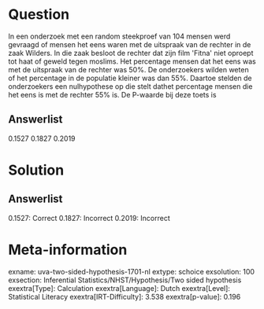 Question
========

In een onderzoek met een random steekproef van 104 mensen werd gevraagd
of mensen het eens waren met de uitspraak van de rechter in de zaak
Wilders. In die zaak besloot de rechter dat zijn film \'Fitna\' niet
oproept tot haat of geweld tegen moslims. Het percentage mensen dat het
eens was met de uitspraak van de rechter was 50%. De onderzoekers wilden
weten of het percentage in de populatie kleiner was dan 55%. Daartoe
stelden de onderzoekers een nulhypothese op die stelt dathet percentage
mensen die het eens is met de rechter 55% is. De P-waarde bij deze toets
is

Answerlist
----------

0.1527
0.1827
0.2019

Solution
========

Answerlist
----------

0.1527: Correct
0.1827: Incorrect
0.2019: Incorrect

Meta-information
================
exname: uva-two-sided-hypothesis-1701-nl
extype: schoice
exsolution: 100
exsection: Inferential Statistics/NHST/Hypothesis/Two sided hypothesis
exextra[Type]: Calculation
exextra[Language]: Dutch
exextra[Level]: Statistical Literacy
exextra[IRT-Difficulty]: 3.538
exextra[p-value]: 0.196
